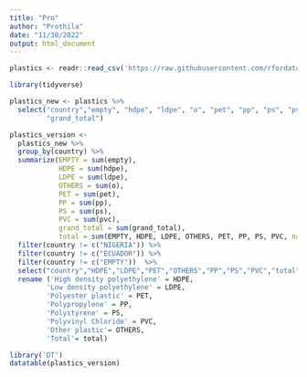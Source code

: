 ```yaml
---
title: "Pro"
author: "Prothila"
date: "11/30/2022"
output: html_document
---
```




```r
plastics <- readr::read_csv('https://raw.githubusercontent.com/rfordatascience/tidytuesday/master/data/2021/2021-01-26/plastics.csv')
```




```r
library(tidyverse)

plastics_new <- plastics %>%
  select("country","empty", "hdpe", "ldpe", "o", "pet", "pp", "ps", "pvc",
         "grand_total")

plastics_version <-
  plastics_new %>%
  group_by(country) %>%
  summarize(EMPTY = sum(empty),
            HDPE = sum(hdpe),
            LDPE = sum(ldpe),
            OTHERS = sum(o),
            PET = sum(pet),
            PP = sum(pp),
            PS = sum(ps),
            PVC = sum(pvc),
            grand_total = sum(grand_total),
            total = sum(EMPTY, HDPE, LDPE, OTHERS, PET, PP, PS, PVC, na.rm = TRUE)) %>%
  filter(country != c("NIGERIA")) %>%
  filter(country != c("ECUADOR")) %>%
  filter(country != c("EMPTY"))  %>% 
  select("country","HDPE","LDPE","PET","OTHERS","PP","PS","PVC","total") %>% 
  rename ('High density polyethylene' = HDPE,
         'Low density polyethylene' = LDPE,
         'Polyester plastic' = PET,
         'Polypropylene' = PP,
         'Polystyrene' = PS,
         'Polyvinyl Chloride' = PVC,
         'Other plastic'= OTHERS,
         'Total'= total)

library('DT')
datatable(plastics_version)
```



